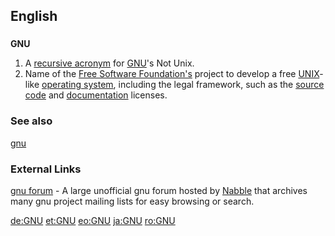 ==English==
==={{initialism}}===
'''GNU'''

#A [[recursive acronym]] for [[w:GNU|GNU]]'s Not Unix.
#Name of the [[w:Free Software Foundation|Free Software Foundation's]] project to develop a free [[UNIX]]-like [[operating system]], including the legal framework, such as the [[source code]] and [[documentation]] licenses.

===See also===
[[gnu]]

===External Links===
[http://www.nabble.com/Gnu-f1458.html gnu forum] - A large unofficial gnu forum hosted by [http://www.nabble.com/ Nabble] that archives many gnu project mailing lists for easy browsing or search.

[[de:GNU]]
[[et:GNU]]
[[eo:GNU]]
[[ja:GNU]]
[[ro:GNU]]